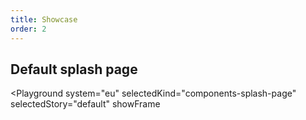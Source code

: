 ```yaml
---
title: Showcase
order: 2
---
```




## Default splash page

<Playground
  system="eu"
  selectedKind="components-splash-page"
  selectedStory="default"
  showFrame
>
  <Html markup={splashPage} />
</Playground>
